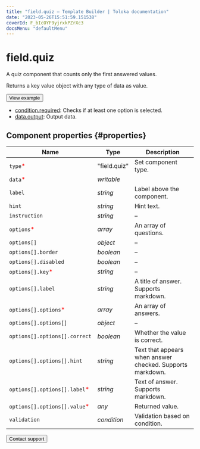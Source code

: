 ```yaml
---
title: "field.quiz — Template Builder | Toloka documentation"
date: "2023-05-26T15:51:59.151538"
coverId: F_bIcOYF9yjrxkPZrXc3
docsMenu: "defaultMenu"
---
```



# field.quiz

A quiz component that counts only the first answered values.

Returns a key value object with any type of data as value.

<Button themeColor="light" view="default" size="l" type="link" url="https://ya.cc/t/jiIPzTjC446QoL">View example</Button>

<Cut title="Components used in the example">

- [condition.required](/docs/template-builder/reference/condition.required): Checks if at least one option is selected.
- [data.output](/docs/template-builder/operations/work-with-data): Output data.

</Cut>

## Component properties {#properties}

**Name** | **Type** | **Description**
----- | ----- | -----
`type`<span style="color: red">\*</span> | "field.quiz" | Set component type.
`data`<span style="color: red">\*</span> | _writable_ | <TolokaTbSourceDataWithValues/>
`label` | _string_ | Label above the component.
`hint` | _string_ | Hint text.
`instruction` | _string_ | –
`options`<span style="color: red">\*</span> | _array_ | An array of questions.
`options[]` | _object_ | –
`options[].border` | _boolean_ | –
`options[].disabled` | _boolean_ | –
`options[].key`<span style="color: red">\*</span> | _string_ | –
`options[].label` | _string_ | A title of answer. Supports markdown.
`options[].options`<span style="color: red">\*</span> | _array_ | An array of answers.
`options[].options[]` | _object_ | –
`options[].options[].correct` | _boolean_ | Whether the value is correct.
`options[].options[].hint` | _string_ | Text that appears when answer checked. Supports markdown.
`options[].options[].label`<span style="color: red">\*</span> | _string_ | Text of answer. Supports markdown.
`options[].options[].value`<span style="color: red">\*</span> | _any_ | Returned value.
`validation` | _condition_ | Validation based on condition.

<Button themeColor="light" view="default" size="l" type="link" url="/docs/guide/troubleshooting/support?form-source=template-builder-reference-field-quiz">Contact support</Button>
